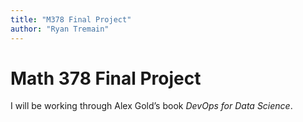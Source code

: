 ```yaml
---
title: "M378 Final Project"
author: "Ryan Tremain"
---
```


# Math 378 Final Project

I will be working through Alex Gold’s book *DevOps for Data Science*.
